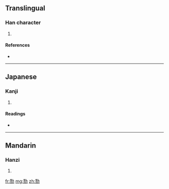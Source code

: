 {{also|勩}}
==Translingual==

===Han character===
{{Han char|rn=19|rad=力|as=09|sn=11|four=|canj=心人大尸 (POKS)}}

# {{defn|Han|sort=力09}}

====References====
* {{Han ref|kx=0148.241|hdz=10374.020|uh=52DA|ud=21210}}

----

==Japanese==

===Kanji===
{{ja-kanji|grade=|rs=力09}}

# {{defn|Japanese|sort=力09}}

====Readings====
* {{ja-readings|on=[[えい]] (ei), [[い]] (i), [[し]] (shi)|kun=[[いたつき]] (itatsuki), [[つかれ]] (tsukare), [[つかれる]] (tsukareru)}}

----

==Mandarin==

===Hanzi===
{{cmn-hanzi|tra=勩|pin=[[yì]] ([[yi4]])|wg=i<sup>4</sup>}}

# {{defn|Mandarin|sort=力09}}

[[fr:勚]]
[[mg:勚]]
[[zh:勚]]